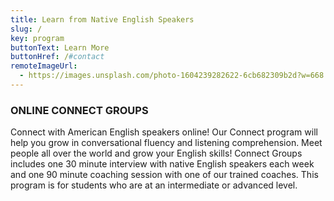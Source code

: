 ```yaml
---
title: Learn from Native English Speakers
slug: /
key: program
buttonText: Learn More
buttonHref: /#contact
remoteImageUrl:
  - https://images.unsplash.com/photo-1604239282622-6cb682309b2d?w=668
---
```


### ONLINE CONNECT GROUPS

Connect with American English speakers online! Our Connect program will help you grow in conversational fluency and listening comprehension. Meet people all over the world and grow your English skills! Connect Groups includes one 30 minute interview with native English speakers each week and one 90 minute coaching session with one of our trained coaches. This program is for students who are at an intermediate or advanced level.

